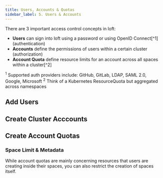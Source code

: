 ```yaml
---
title: Users, Accounts & Quotas
sidebar_label: 5. Users & Accounts
---
```



There are 3 important access control concepts in loft:
- **Users** can sign into loft using a password or using OpenID Connect[^1] (authentication)
- **Accounts** define the permissions of users within a certain cluster (authorization)
- **Account Quota** define resource limits for an account across all spaces within a cluster[^2]

<span id="fn-1"><sup>1</sup> Supported auth providers include: GitHub, GitLab, LDAP, SAML 2.0, Google, Microsoft</span>
<span id="fn-2"><sup>2</sup> Think of a Kubernetes ResourceQuota but aggregated across namespaces</span>

## Add Users

<CreateUserFragment/>



## Create Cluster Acccounts

<CreateClusterAccounts/>


## Create Account Quotas

<WhatAreAccountQuotas/>
<CreateAccountQuotas/>


### Space Limit & Metadata
While account quotas are mainly concerning resources that users are creating inside their spaces, you can also restrict the creation of spaces itself.

<AccountSpaceSettings/>
